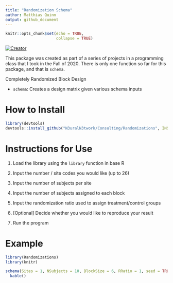 ```yaml
---
title: "Randomization Schema"
author: Matthias Quinn
output: github_document
---
```


```r
knitr::opts_chunk$set(echo = TRUE,
                      collapse = TRUE)
```

[![Creator](https://img.shields.io/badge/Say%20Thanks-!-1EAEDB.svg)](https://github.com/N3uralN3twork)

This package was created as part of a series of projects in a programming class that I took in the Fall of 2020. There is only one function so far for this package, and that is `schema`.

Completely Randomized Block Design

* `schema`: Creates a design matrix given various schema inputs

# How to Install

```r
library(devtools)
devtools::install_github("N3uralN3twork/Consulting/Randomizations", INSTALL_opts=c("--no-multiarch"))
```

# Instructions for Use

1. Load the library using the `library` function in base R

2. Input the number / site codes you would like (up to 26)

3. Input the number of subjects per site

4. Input the number of subjects assigned to each block

5. Input the randomization ratio used to assign treatment/control groups

6. [Optional] Decide whether you would like to reproduce your result

7. Run the program

# Example

```r
library(Randomizations)
library(knitr)

schema(Sites = 1, NSubjects = 10, BlockSize = 6, RRatio = 1, seed = TRUE) %>%
  kable()
```
























